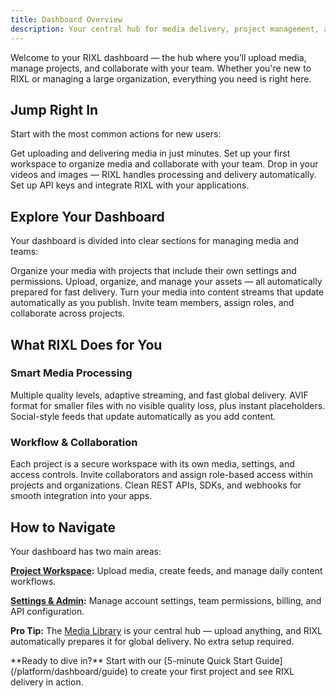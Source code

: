 ```yaml
---
title: Dashboard Overview
description: Your central hub for media delivery, project management, and team collaboration.
---
```




Welcome to your RIXL dashboard — the hub where you’ll upload media, manage projects, and collaborate with your team. Whether you're new to RIXL or managing a large organization, everything you need is right here.

## Jump Right In

Start with the most common actions for new users:

<Columns cols={2}>
  <Card
    title="5-Minute Quick Start"
    href="/en/platform/dashboard/guide"
    icon="book-open"
  >
    Get uploading and delivering media in just minutes.
  </Card>
  <Card
    title="Create a Project"
    href="/en/platform/dashboard/projects/create-project"
    icon="folder-plus"
  >
    Set up your first workspace to organize media and collaborate with your team.
  </Card>
  <Card
    title="Upload & Deliver"
    href="/en/platform/dashboard/media/overview"
    icon="upload"
  >
    Drop in your videos and images — RIXL handles processing and delivery automatically.
  </Card>
  <Card
    title="Developer Integration"
    href="/en/platform/api-documentation/create-key"
    icon="key"
  >
    Set up API keys and integrate RIXL with your applications.
  </Card>
</Columns>


## Explore Your Dashboard

Your dashboard is divided into clear sections for managing media and teams:

<Columns cols={2}>
  <Card
    title="Projects & Workspaces"
    href="/en/platform/dashboard/projects/overview"
    icon="folder-open"
  >
    Organize your media with projects that include their own settings and permissions.
  </Card>
  <Card
    title="Media Library"
    href="/en/platform/dashboard/media/overview"
    icon="image"
  >
    Upload, organize, and manage your assets — all automatically prepared for fast delivery.
  </Card>
  <Card
    title="Dynamic Feeds"
    href="/en/platform/dashboard/feeds/overview"
    icon="rss"
  >
    Turn your media into content streams that update automatically as you publish.
  </Card>
  <Card
    title="Team Collaboration"
    href="/en/platform/account-teams/organizations-overview"
    icon="users"
  >
    Invite team members, assign roles, and collaborate across projects.
  </Card>
</Columns>


## What RIXL Does for You

### Smart Media Processing

<Columns cols={3}>
  <Card title="Video Streaming" icon="video">
    Multiple quality levels, adaptive streaming, and fast global delivery.
  </Card>
  <Card title="Image Delivery" icon="image">
    AVIF format for smaller files with no visible quality loss, plus instant placeholders.
  </Card>
  <Card title="Dynamic Feeds" icon="rss">
    Social-style feeds that update automatically as you add content.
  </Card>
</Columns>


### Workflow & Collaboration

<Columns cols={3}>
  <Card title="Projects as Workspaces" icon="settings">
    Each project is a secure workspace with its own media, settings, and access controls.
  </Card>
  <Card title="Team Roles & Permissions" icon="users">
    Invite collaborators and assign role-based access within projects and organizations.
  </Card>
  <Card title="Developer Tools" icon="code">
    Clean REST APIs, SDKs, and webhooks for smooth integration into your apps.
  </Card>
</Columns>

## How to Navigate

Your dashboard has two main areas:

**[Project Workspace](/platform/dashboard/projects/overview):** Upload media, create feeds, and manage daily content workflows.

**[Settings & Admin](/platform/account-teams/overview):** Manage account settings, team permissions, billing, and API configuration.

**Pro Tip:** The [Media Library](/platform/dashboard/media/overview) is your central hub — upload anything, and RIXL automatically prepares it for global delivery. No extra setup required.

<Callout type="tip">
  **Ready to dive in?** Start with our [5-minute Quick Start Guide](/platform/dashboard/guide) to create your first
  project and see RIXL delivery in action.
</Callout>
